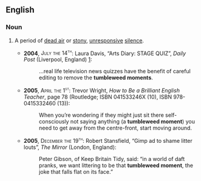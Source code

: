 ==English==

===Noun===
{{en-noun|head=[[tumbleweed]] [[moment]]}}

# {{context|British|figuratively|broadcasting}} A period of [[dead air]] or [[stony]], [[unresponsive]] [[silence]].
#* '''2004''', <span style="font-variant:small-caps">July the 14<sup>th</sup></span>: Laura Davis, “Arts Diary: STAGE QUIZ”, ''Daily Post'' (Liverpool, England) [http://www.highbeam.com/doc/1G1-119259724.html]:
#*: …real life television news quizzes have the benefit of careful editing to remove the '''tumbleweed moments'''. 
#* '''2005''', <span style="font-variant:small-caps">April the 1<sup>st</sup></span>: Trevor Wright, ''How to Be a Brilliant English Teacher'', page 78 (Routledge; ISBN 041533246X (10), ISBN 978-0415332460 (13)):
#*: When you’re wondering if they might just sit there self-consciously not saying anything (a '''tumbleweed moment''') you need to get away from the centre-front, start moving around.
#* '''2005''', <span style="font-variant:small-caps">December the 19<sup>th</sup></span>: Robert Stansfield, “Gimp ad to shame litter louts”, ''The Mirror'' (London, England):
#*: Peter Gibson, of Keep Britain Tidy, said: “in a world of daft pranks, we want littering to be that '''tumbleweed moment''', the joke that falls flat on its face.”